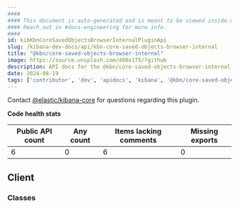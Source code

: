 ```yaml
---
####
#### This document is auto-generated and is meant to be viewed inside our experimental, new docs system.
#### Reach out in #docs-engineering for more info.
####
id: kibKbnCoreSavedObjectsBrowserInternalPluginApi
slug: /kibana-dev-docs/api/kbn-core-saved-objects-browser-internal
title: "@kbn/core-saved-objects-browser-internal"
image: https://source.unsplash.com/400x175/?github
description: API docs for the @kbn/core-saved-objects-browser-internal plugin
date: 2024-08-19
tags: ['contributor', 'dev', 'apidocs', 'kibana', '@kbn/core-saved-objects-browser-internal']
---
```




Contact [@elastic/kibana-core](https://github.com/orgs/elastic/teams/kibana-core) for questions regarding this plugin.

**Code health stats**

| Public API count  | Any count | Items lacking comments | Missing exports |
|-------------------|-----------|------------------------|-----------------|
| 6 | 0 | 6 | 0 |

## Client

### Classes
<DocDefinitionList data={kbnCoreSavedObjectsBrowserInternalObj.client.classes}/>

